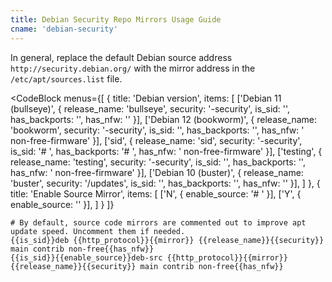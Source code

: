 ```yaml
---
title: Debian Security Repo Mirrors Usage Guide
cname: 'debian-security'
---
```


In general, replace the default Debian source address `http://security.debian.org/` with the mirror address in the `/etc/apt/sources.list` file.

<CodeBlock
  menus={[
    {
      title: 'Debian version',
      items: [
        ['Debian 11 (bullseye)', { release_name: 'bullseye', security: '-security', is_sid: '', has_backports: '', has_nfw: ''  }],
        ['Debian 12 (bookworm)', { release_name: 'bookworm', security: '-security', is_sid: '', has_backports: '', has_nfw: ' non-free-firmware'  }],
        ['sid', { release_name: 'sid', security: '-security', is_sid: '# ', has_backports: '# ', has_nfw: ' non-free-firmware'  }],
        ['testing', { release_name: 'testing', security: '-security', is_sid: '', has_backports: '', has_nfw: ' non-free-firmware'  }],
        ['Debian 10 (buster)', { release_name: 'buster', security: '/updates', is_sid: '', has_backports: '', has_nfw: ''  }],
      ]
    },
    {
      title: 'Enable Source Mirror',
      items: [
        ['N', { enable_source: '# ' }],
        ['Y', { enable_source: '' }],
      ]
    }
  ]}
>

```properties
# By default, source code mirrors are commented out to improve apt update speed. Uncomment them if needed.
{{is_sid}}deb {{http_protocol}}{{mirror}} {{release_name}}{{security}} main contrib non-free{{has_nfw}}
{{is_sid}}{{enable_source}}deb-src {{http_protocol}}{{mirror}} {{release_name}}{{security}} main contrib non-free{{has_nfw}}
```

</CodeBlock>
